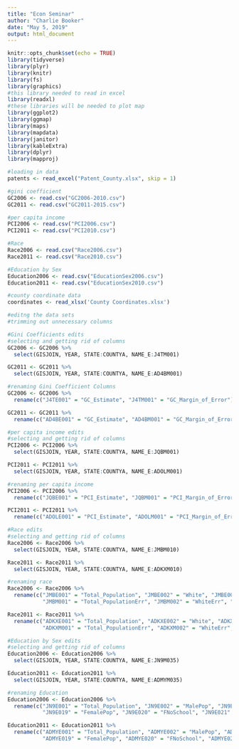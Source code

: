 ```yaml
---
title: "Econ Seminar"
author: "Charlie Booker"
date: "May 5, 2019"
output: html_document
---
```


```r
knitr::opts_chunk$set(echo = TRUE)
library(tidyverse)
library(plyr)
library(knitr)
library(fs)
library(graphics)
#this library needed to read in excel
library(readxl)
#these libraries will be needed to plot map
library(ggplot2)
library(ggmap)
library(maps)
library(mapdata)
library(janitor)
library(kableExtra)
library(dplyr)
library(mapproj)
```

```r
#loading in data
patents <- read_excel("Patent_County.xlsx", skip = 1)

#gini coefficient
GC2006 <- read.csv("GC2006-2010.csv")
GC2011 <- read.csv("GC2011-2015.csv")

#per capita income
PCI2006 <- read.csv("PCI2006.csv")
PCI2011 <- read.csv("PCI2010.csv")

#Race
Race2006 <- read.csv("Race2006.csv")
Race2011 <- read.csv("Race2010.csv")

#Education by Sex
Education2006 <- read.csv("EducationSex2006.csv")
Education2011 <- read.csv("EducationSex2010.csv")

#county coordinate data
coordinates <- read_xlsx('County Coordinates.xlsx')

```

```r
#editng the data sets
#trimming out unnecessary columns
```


```r
#Gini Coefficients edits
#selecting and getting rid of columns
GC2006 <- GC2006 %>%
  select(GISJOIN, YEAR, STATE:COUNTYA, NAME_E:J4TM001)

GC2011 <- GC2011 %>%
  select(GISJOIN, YEAR, STATE:COUNTYA, NAME_E:AD4BM001)

#renaming Gini Coefficient Columns
GC2006 <- GC2006 %>%
  rename(c("J4TE001" = "GC_Estimate", "J4TM001" = "GC_Margin_of_Error"))

GC2011 <- GC2011 %>% 
  rename(c("AD4BE001" = "GC_Estimate", "AD4BM001" = "GC_Margin_of_Error"))
```

```r
#per capita income edits
#selecting and getting rid of columns
PCI2006 <- PCI2006 %>%
  select(GISJOIN, YEAR, STATE:COUNTYA, NAME_E:JQBM001)

PCI2011 <- PCI2011 %>%
  select(GISJOIN, YEAR, STATE:COUNTYA, NAME_E:ADOLM001)

#renaming per capita income
PCI2006 <- PCI2006 %>%
  rename(c("JQBE001" = "PCI_Estimate", "JQBM001" = "PCI_Margin_of_Error"))

PCI2011 <- PCI2011 %>%
  rename(c("ADOLE001" = "PCI_Estimate", "ADOLM001" = "PCI_Margin_of_Error"))
```

```r
#Race edits
#selecting and getting rid of columns
Race2006 <- Race2006 %>%
  select(GISJOIN, YEAR, STATE:COUNTYA, NAME_E:JMBM010)

Race2011 <- Race2011 %>%
  select(GISJOIN, YEAR, STATE:COUNTYA, NAME_E:ADKXM010)

#renaming race
Race2006 <- Race2006 %>%
  rename(c("JMBE001" = "Total_Population", "JMBE002" = "White", "JMBE003" = "Black", "JMBE004" = "Native_American", "JMBE005" = "Asian", "JMBE006" = "Pacific", "JMBE007" = "Some_Other", "JMBE008" = "Two_or_More", "JMBE009" = "Two_or_More_Some_Other", "JMBE010" = "Three_or_More",
           "JMBM001" = "Total_PopulationErr", "JMBM002" = "WhiteErr", "JMBM003" = "BlackErr", "JMBM004" = "Native_AmericanErr", "JMBM005" = "AsianErr", "JMBM006" = "PacificErr", "JMBM007" = "Some_OtherErr", "JMBM008" = "Two_or_MoreErr", "JMBM009" = "Two_or_More_Some_OtherErr", "JMBM010" = "Three_or_MoreErr"))

Race2011 <- Race2011 %>%
  rename(c("ADKXE001" = "Total_Population", "ADKXE002" = "White", "ADKXE003" = "Black", "ADKXE004" = "Native_American", "ADKXE005" = "Asian", "ADKXE006" = "Pacific", "ADKXE007" = "Some_Other", "ADKXE008" = "Two_or_More", "ADKXE009" = "Two_or_More_Some_Other", "ADKXE010" = "Three_or_More",
           "ADKXM001" = "Total_PopulationErr", "ADKXM002" = "WhiteErr", "ADKXM003" = "BlackErr", "ADKXM004" = "Native_AmericanErr", "ADKXM005" = "AsianErr", "ADKXM006" = "PacificErr", "ADKXM007" = "Some_OtherErr", "ADKXM008" = "Two_or_MoreErr", "ADKXM009" = "Two_or_More_Some_OtherErr", "ADKXM010" = "Three_or_MoreErr"))
```

```r
#Education by Sex edits
#selecting and getting rid of columns
Education2006 <- Education2006 %>%
  select(GISJOIN, YEAR, STATE:COUNTYA, NAME_E:JN9M035)

Education2011 <- Education2011 %>%
  select(GISJOIN, YEAR, STATE:COUNTYA, NAME_E:ADMYM035)

#renaming Education
Education2006 <- Education2006 %>%
  rename(c("JN9E001" = "Total_Population", "JN9E002" = "MalePop", "JN9E003" = "MNoSchool", "JN9E004" = "M4thGrade", "JN9E005" = "M5thGrade", "JN9E006" = "M7thGrade", "JN9E007" = "M9thGrade", "JN9E008" = "M10thGrade", "JN9E009" = "M11thGrade", "JN9E010" = "M12thGrade", "JN9E011" = "MHighSchoolGrad", "JN9E012" = "MSomeCollege1", "JN9E013" = "MSomeCollege1Plus", "JN9E014" = "MAssociate", "JN9E015" = "MBachelor", "JN9E016" = "MMaster", "JN9E017" = "MProfessional", "JN9E018" = "MDoctorate",
           "JN9E019" = "FemalePop", "JN9E020" = "FNoSchool", "JN9E021" = "F4thGrade", "JN9E022" = "F5thGrade", "JN9E023" = "F7thGrade", "JN9E024" = "F9thGrade", "JN9E025" = "F10thGrade", "JN9E026" = "F11thGrade", "JN9E027" = "F12thGrade", "JN9E028" = "FHighSchoolGrad", "JN9E029" = "FSomeCollege1", "JN9E030" = "FSomeCollege1Plus", "JN9E031" = "FAssociate", "JN9E032" = "FBachelor", "JN9E033" = "FMaster", "JN9E034" = "FProfessional", "JN9E035" = "FDoctorate"))

Education2011 <- Education2011 %>%
  rename(c("ADMYE001" = "Total_Population", "ADMYE002" = "MalePop", "ADMYE003" = "MNoSchool", "ADMYE004" = "M4thGrade", "ADMYE005" = "M5thGrade", "ADMYE006" = "M7thGrade", "ADMYE007" = "M9thGrade", "ADMYE008" = "M10thGrade", "ADMYE009" = "M11thGrade", "ADMYE010" = "M12thGrade", "ADMYE011" = "MHighSchoolGrad", "ADMYE012" = "MSomeCollege1", "ADMYE013" = "MSomeCollege1Plus", "ADMYE014" = "MAssociate", "ADMYE015" = "MBachelor", "ADMYE016" = "MMaster", "ADMYE017" = "MProfessional", "ADMYE018" = "MDoctorate",
           "ADMYE019" = "FemalePop", "ADMYE020" = "FNoSchool", "ADMYE021" = "F4thGrade", "ADMYE022" = "F5thGrade", "ADMYE023" = "F7thGrade", "ADMYE024" = "F9thGrade", "ADMYE025" = "F10thGrade", "ADMYE026" = "F11thGrade", "ADMYE027" = "F12thGrade", "ADMYE028" = "FHighSchoolGrad", "ADMYE029" = "FSomeCollege1", "ADMYE030" = "FSomeCollege1Plus", "ADMYE031" = "FAssociate", "ADMYE032" = "FBachelor", "ADMYE033" = "FMaster", "ADMYE034" = "FProfessional", "ADMYE035" = "FDoctorate"))
```


